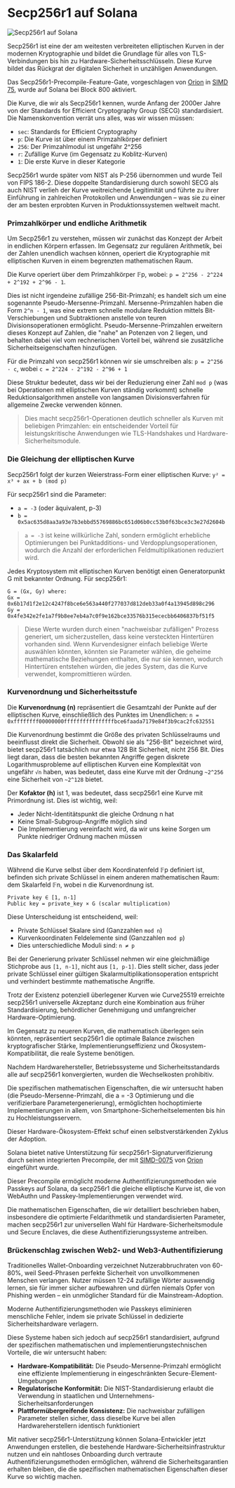 
# Secp256r1 auf Solana

![Secp256r1 auf Solana](/graphics/course-banners/secp256r1-on-solana.png)

Secp256r1 ist eine der am weitesten verbreiteten elliptischen Kurven in der modernen Kryptographie und bildet die Grundlage für alles von TLS-Verbindungen bis hin zu Hardware-Sicherheitsschlüsseln. Diese Kurve bildet das Rückgrat der digitalen Sicherheit in unzähligen Anwendungen.

Das Secp256r1-Precompile-Feature-Gate, vorgeschlagen von [Orion](https://x.com/BasedOrion_) in [SIMD 75](https://github.com/solana-foundation/solana-improvement-documents/blob/main/proposals/0075-precompile-for-secp256r1-sigverify.md), wurde auf Solana bei Block 800 aktiviert.

<ArticleSection name="Was ist Secp256r1" id="what-is-secp256r1" level="h2" />

Die Kurve, die wir als Secp256r1 kennen, wurde Anfang der 2000er Jahre von der Standards for Efficient Cryptography Group (SECG) standardisiert. Die Namenskonvention verrät uns alles, was wir wissen müssen:
- `sec`: Standards for Efficient Cryptography
- `p`: Die Kurve ist über einem Primzahlkörper definiert
- `256`: Der Primzahlmodul ist ungefähr 2^256
- `r`: Zufällige Kurve (im Gegensatz zu Koblitz-Kurven)
- `1`: Die erste Kurve in dieser Kategorie

Secp256r1 wurde später vom NIST als P-256 übernommen und wurde Teil von FIPS 186-2. Diese doppelte Standardisierung durch sowohl SECG als auch NIST verlieh der Kurve weitreichende Legitimität und führte zu ihrer Einführung in zahlreichen Protokollen und Anwendungen – was sie zu einer der am besten erprobten Kurven in Produktionssystemen weltweit macht.

<ArticleSection name="Mathematische Grundlagen" id="mathematical-foundations" level="h2" />

### Primzahlkörper und endliche Arithmetik

Um Secp256r1 zu verstehen, müssen wir zunächst das Konzept der Arbeit in endlichen Körpern erfassen. Im Gegensatz zur regulären Arithmetik, bei der Zahlen unendlich wachsen können, operiert die Kryptographie mit elliptischen Kurven in einem begrenzten mathematischen Raum.

Die Kurve operiert über dem Primzahlkörper 𝔽p, wobei: `p = 2^256 - 2^224 + 2^192 + 2^96 - 1`.

Dies ist nicht irgendeine zufällige 256-Bit-Primzahl; es handelt sich um eine sogenannte Pseudo-Mersenne-Primzahl. Mersenne-Primzahlen haben die Form `2^n - 1`, was eine extrem schnelle modulare Reduktion mittels Bit-Verschiebungen und Subtraktionen anstelle von teuren Divisionsoperationen ermöglicht. Pseudo-Mersenne-Primzahlen erweitern dieses Konzept auf Zahlen, die "nahe" an Potenzen von 2 liegen, und behalten dabei viel vom rechnerischen Vorteil bei, während sie zusätzliche Sicherheitseigenschaften hinzufügen.

Für die Primzahl von secp256r1 können wir sie umschreiben als: `p = 2^256 - c`, wobei `c = 2^224 - 2^192 - 2^96 + 1`

Diese Struktur bedeutet, dass wir bei der Reduzierung einer Zahl `mod p` (was bei Operationen mit elliptischen Kurven ständig vorkommt) schnelle Reduktionsalgorithmen anstelle von langsamen Divisionsverfahren für allgemeine Zwecke verwenden können.

> Dies macht secp256r1-Operationen deutlich schneller als Kurven mit beliebigen Primzahlen: ein entscheidender Vorteil für leistungskritische Anwendungen wie TLS-Handshakes und Hardware-Sicherheitsmodule.

### Die Gleichung der elliptischen Kurve

Secp256r1 folgt der kurzen Weierstrass-Form einer elliptischen Kurve: `y² = x³ + ax + b (mod p)`

Für secp256r1 sind die Parameter:
- `a = -3` (oder äquivalent, p-3)
- `b = 0x5ac635d8aa3a93e7b3ebbd55769886bc651d06b0cc53b0f63bce3c3e27d2604b`

> `a = -3` ist keine willkürliche Zahl, sondern ermöglicht erhebliche Optimierungen bei Punktadditions- und Verdopplungsoperationen, wodurch die Anzahl der erforderlichen Feldmultiplikationen reduziert wird.
 
Jedes Kryptosystem mit elliptischen Kurven benötigt einen Generatorpunkt G mit bekannter Ordnung. Für secp256r1:

```
G = (Gx, Gy) where:
Gx = 0x6b17d1f2e12c4247f8bce6e563a440f277037d812deb33a0f4a13945d898c296
Gy = 0x4fe342e2fe1a7f9b8ee7eb4a7c0f9e162bce33576b315ececbb6406837bf51f5
```

> Diese Werte wurden durch einen "nachweisbar zufälligen" Prozess generiert, um sicherzustellen, dass keine versteckten Hintertüren vorhanden sind. Wenn Kurvendesigner einfach beliebige Werte auswählen könnten, könnten sie Parameter wählen, die geheime mathematische Beziehungen enthalten, die nur sie kennen, wodurch Hintertüren entstehen würden, die jedes System, das die Kurve verwendet, kompromittieren würden.

### Kurvenordnung und Sicherheitsstufe

Die **Kurvenordnung (n)** repräsentiert die Gesamtzahl der Punkte auf der elliptischen Kurve, einschließlich des Punktes im Unendlichen: `n = 0xffffffff00000000ffffffffffffffffbce6faada7179e84f3b9cac2fc632551`

Die Kurvenordnung bestimmt die Größe des privaten Schlüsselraums und beeinflusst direkt die Sicherheit. Obwohl sie als "256-Bit" bezeichnet wird, bietet secp256r1 tatsächlich nur etwa 128 Bit Sicherheit, nicht 256 Bit. Dies liegt daran, dass die besten bekannten Angriffe gegen diskrete Logarithmusprobleme auf elliptischen Kurven eine Komplexität von ungefähr `√n` haben, was bedeutet, dass eine Kurve mit der Ordnung `~2^256` eine Sicherheit von `~2^128` bietet.

Der **Kofaktor (h)** ist 1, was bedeutet, dass secp256r1 eine Kurve mit Primordnung ist. Dies ist wichtig, weil:
- Jeder Nicht-Identitätspunkt die gleiche Ordnung n hat
- Keine Small-Subgroup-Angriffe möglich sind
- Die Implementierung vereinfacht wird, da wir uns keine Sorgen um Punkte niedriger Ordnung machen müssen

### Das Skalarfeld

Während die Kurve selbst über dem Koordinatenfeld 𝔽p definiert ist, befinden sich private Schlüssel in einem anderen mathematischen Raum: dem Skalarfeld 𝔽n, wobei n die Kurvenordnung ist.

```
Private key ∈ [1, n-1]
Public key = private_key × G (scalar multiplication)
```

Diese Unterscheidung ist entscheidend, weil:
- Private Schlüssel Skalare sind (Ganzzahlen `mod n`)
- Kurvenkoordinaten Feldelemente sind (Ganzzahlen `mod p`)
- Dies unterschiedliche Moduli sind: `n ≠ p`

Bei der Generierung privater Schlüssel nehmen wir eine gleichmäßige Stichprobe aus `[1, n-1]`, nicht aus `[1, p-1]`. Dies stellt sicher, dass jeder private Schlüssel einer gültigen Skalarmultiplikationsoperation entspricht und verhindert bestimmte mathematische Angriffe.

<ArticleSection name="Warum Secp256r1 dominiert" id="why-secp256r1-dominates" level="h2" />

Trotz der Existenz potenziell überlegener Kurven wie Curve25519 erreichte secp256r1 universelle Akzeptanz durch eine Kombination aus früher Standardisierung, behördlicher Genehmigung und umfangreicher Hardware-Optimierung.

Im Gegensatz zu neueren Kurven, die mathematisch überlegen sein könnten, repräsentiert secp256r1 die optimale Balance zwischen kryptografischer Stärke, Implementierungseffizienz und Ökosystem-Kompatibilität, die reale Systeme benötigen.

Nachdem Hardwarehersteller, Betriebssysteme und Sicherheitsstandards alle auf secp256r1 konvergierten, wurden die Wechselkosten prohibitiv.

Die spezifischen mathematischen Eigenschaften, die wir untersucht haben (die Pseudo-Mersenne-Primzahl, die a = -3 Optimierung und die verifizierbare Parametergenerierung), ermöglichten hochoptimierte Implementierungen in allem, von Smartphone-Sicherheitselementen bis hin zu Hochleistungsservern.

Dieser Hardware-Ökosystem-Effekt schuf einen selbstverstärkenden Zyklus der Adoption.

<ArticleSection name="Secp256r1 auf Solana" id="secp256r1-on-solana" level="h2" />

Solana bietet native Unterstützung für secp256r1-Signaturverifizierung durch seinen integrierten Precompile, der mit [SIMD-0075](https://github.com/solana-foundation/solana-improvement-documents/pull/75) von [Orion](https://x.com/BasedOrion_) eingeführt wurde.

Dieser Precompile ermöglicht moderne Authentifizierungsmethoden wie Passkeys auf Solana, da secp256r1 die gleiche elliptische Kurve ist, die von WebAuthn und Passkey-Implementierungen verwendet wird.

Die mathematischen Eigenschaften, die wir detailliert beschrieben haben, insbesondere die optimierte Feldarithmetik und standardisierten Parameter, machen secp256r1 zur universellen Wahl für Hardware-Sicherheitsmodule und Secure Enclaves, die diese Authentifizierungssysteme antreiben.

### Brückenschlag zwischen Web2- und Web3-Authentifizierung

Traditionelles Wallet-Onboarding verzeichnet Nutzerabbruchraten von 60-80%, weil Seed-Phrasen perfekte Sicherheit von unvollkommenen Menschen verlangen. Nutzer müssen 12-24 zufällige Wörter auswendig lernen, sie für immer sicher aufbewahren und dürfen niemals Opfer von Phishing werden – ein unmöglicher Standard für die Mainstream-Adoption.

Moderne Authentifizierungsmethoden wie Passkeys eliminieren menschliche Fehler, indem sie private Schlüssel in dedizierte Sicherheitshardware verlagern.

 Diese Systeme haben sich jedoch auf secp256r1 standardisiert, aufgrund der spezifischen mathematischen und implementierungstechnischen Vorteile, die wir untersucht haben:
- **Hardware-Kompatibilität:** Die Pseudo-Mersenne-Primzahl ermöglicht eine effiziente Implementierung in eingeschränkten Secure-Element-Umgebungen
- **Regulatorische Konformität:** Die NIST-Standardisierung erlaubt die Verwendung in staatlichen und Unternehmens-Sicherheitsanforderungen
- **Plattformübergreifende Konsistenz:** Die nachweisbar zufälligen Parameter stellen sicher, dass dieselbe Kurve bei allen Hardwareherstellern identisch funktioniert

Mit nativer secp256r1-Unterstützung können Solana-Entwickler jetzt Anwendungen erstellen, die bestehende Hardware-Sicherheitsinfrastruktur nutzen und ein nahtloses Onboarding durch vertraute Authentifizierungsmethoden ermöglichen, während die Sicherheitsgarantien erhalten bleiben, die die spezifischen mathematischen Eigenschaften dieser Kurve so wichtig machen.